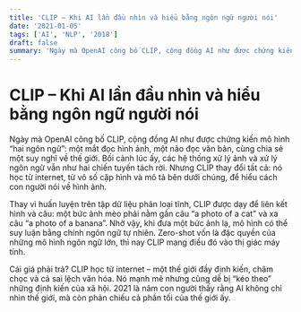 ```yaml
---
title: 'CLIP – Khi AI lần đầu nhìn và hiểu bằng ngôn ngữ người nói'
date: '2021-01-05'
tags: ['AI', 'NLP', '2018']
draft: false
summary: 'Ngày mà OpenAI công bố CLIP, cộng đồng AI như được chứng kiến mô hình “hai ngôn ngữ”: một mắt đọc hì'
---
```


# CLIP – Khi AI lần đầu nhìn và hiểu bằng ngôn ngữ người nói

Ngày mà OpenAI công bố CLIP, cộng đồng AI như được chứng kiến mô hình “hai ngôn ngữ”: một mắt đọc hình ảnh, một não đọc văn bản, cùng chia sẻ một suy nghĩ về thế giới. Bối cảnh lúc ấy, các hệ thống xử lý ảnh và xử lý ngôn ngữ vẫn như hai chiến tuyến tách rời. Nhưng CLIP thay đổi tất cả: nó học từ internet, từ vô số cặp hình và mô tả bên dưới chúng, để hiểu cách con người nói về hình ảnh.

Thay vì huấn luyện trên tập dữ liệu phân loại tĩnh, CLIP được dạy để liên kết hình và câu: một bức ảnh mèo phải nằm gần câu “a photo of a cat” và xa câu “a photo of a banana”. Nhờ vậy, khi đưa một bức ảnh lạ, mô hình có thể suy luận bằng chính ngôn ngữ tự nhiên. Zero-shot vốn là đặc quyền của những mô hình ngôn ngữ lớn, thì nay CLIP mang điều đó vào thị giác máy tính.

Cái giá phải trả? CLIP học từ internet – một thế giới đầy định kiến, châm chọc và cả sai lệch văn hóa. Nó mạnh mẽ nhưng cũng dễ bị “kéo theo” những định kiến của xã hội. 2021 là năm con người thấy rằng AI không chỉ nhìn thế giới, mà còn phản chiếu cả phần tối của thế giới ấy.